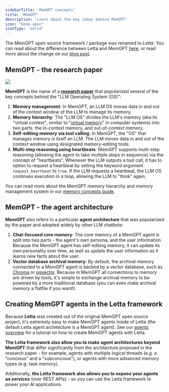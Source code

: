 ```yaml
---
sidebarTitle: 'MemGPT concepts'
title: 'MemGPT'
description: 'Learn about the key ideas behind MemGPT'
icon: "book-open"
iconType: "solid"
---
```


<Tip>The MemGPT open source framework / package was renamed to _Letta_. You can read about the difference between Letta and MemGPT [here](concepts#memgpt), or read more about the change on our [blog post](https://www.letta.com/blog/memgpt-and-letta).</Tip>

## MemGPT - the research paper

<Frame caption="Figure 1 from the MemGPT paper showing the system architecture. Note that 'working context' from the paper is referred to as 'core memory' in the codebase. To read the paper, visit https://arxiv.org/abs/2310.08560.">
  <img src="/images/memgpt-system-diagram.png" />
</Frame>

**MemGPT** is the name of a [**research paper**](https://arxiv.org/abs/2310.08560) that popularized several of the key concepts behind the "LLM Operating System (OS)":
1. **Memory management**: In MemGPT, an LLM OS moves data in and out of the context window of the LLM to manage its memory.
2. **Memory hierarchy**: The "LLM OS" divides the LLM's memory (aka its "virtual context", similar to "[virtual memory](https://en.wikipedia.org/wiki/Virtual_memory)" in computer systems) into two parts: the in-context memory, and out-of-context memory.
3. **Self-editing memory via tool calling**: In MemGPT, the "OS" that manages memory is itself an LLM. The LLM moves data in and out of the context window using designated memory-editing tools.
4. **Multi-step reasoning using heartbeats**: MemGPT supports multi-step reasoning (allowing the agent to take multiple steps in sequence) via the concept of "heartbeats". Whenever the LLM outputs a tool call, it has to option to request a heartbeat by setting the keyword argument `request_heartbeat` to `true`. If the LLM requests a heartbeat, the LLM OS continues execution in a loop, allowing the LLM to "think" again.

You can read more about the MemGPT memory hierarchy and memory management system in our [memory concepts guide](/advanced/memory_management).

## MemGPT - the agent architecture

**MemGPT** also refers to a particular **agent architecture** that was popularized by the paper and adopted widely by other LLM chatbots:
1. **Chat-focused core memory**: The core memory of a MemGPT agent is split into two parts - the agent's own persona, and the user information. Because the MemGPT agent has self-editing memory, it can update its own personality over time, as well as update the user information as it learns new facts about the user.
2. **Vector database archival memory**: By default, the archival memory connected to a MemGPT agent is backed by a vector database, such as [Chroma](https://www.trychroma.com/) or [pgvector](https://github.com/pgvector/pgvector). Because in MemGPT all connections to memory are driven by tools, it's simple to exchange archival memory to be powered by a more traditional database (you can even make archival memory a flatfile if you want!).

## Creating MemGPT agents in the Letta framework

Because **Letta** was created out of the original MemGPT open source project, it's extremely easy to make MemGPT agents inside of Letta (the default Letta agent architecture is a MemGPT agent).
See our [agents overview](/agents/overview) for a tutorial on how to create MemGPT agents with Letta.

**The Letta framework also allow you to make agent architectures beyond MemGPT** that differ significantly from the architecture proposed in the research paper - for example, agents with multiple logical threads (e.g. a "concious" and a "subconcious"), or agents with more advanced memory types (e.g. task memory).

Additionally, **the Letta framework also allows you to expose your agents as *services*** (over REST APIs) - so you can use the Letta framework to power your AI applications.

